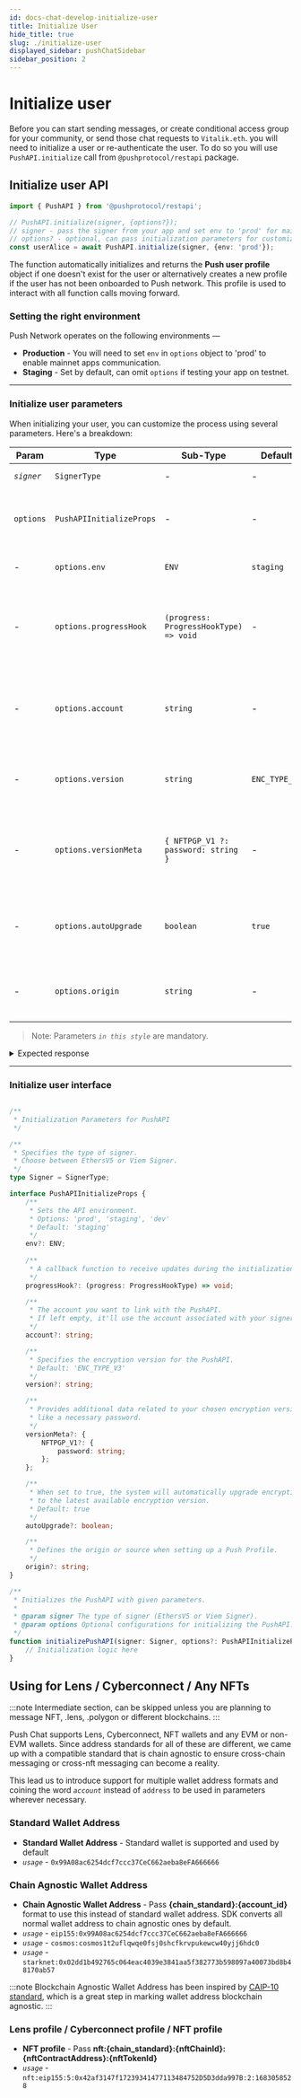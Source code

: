 ```yaml
---
id: docs-chat-develop-initialize-user
title: Initialize User
hide_title: true
slug: ./initialize-user
displayed_sidebar: pushChatSidebar
sidebar_position: 2
---
```



# Initialize user
Before you can start sending messages, or create conditional access group for your community, or send those chat requests to `Vitalik.eth`. you will need to initialize a user or re-authenticate the user. To do so you will use `PushAPI.initialize` call from `@pushprotocol/restapi` package.

<head>
  <title>Initialize User | Push Chat | Push Documentation</title>
</head>


## Initialize user API

<Tabs className="codetabs" groupId="code-examples">
  <TabItem value="js" attributes={{className: "codetab js"}} default>
    

  ```typescript
  import { PushAPI } from '@pushprotocol/restapi';

  // PushAPI.initialize(signer, {options?});
  // signer - pass the signer from your app and set env to 'prod' for mainnet app
  // options? - optional, can pass initialization parameters for customization 
  const userAlice = await PushAPI.initialize(signer, {env: 'prod'}); 
  ```

  </TabItem>
</Tabs>

The function automatically initializes and returns the **Push user profile** object if one doesn't exist for the user or alternatively creates a new profile if the user has not been onboarded to Push network. This profile is used to interact with all function calls moving forward.

### Setting the right environment
Push Network operates on the following environments —
- **Production** - You will need to set `env` in `options` object to 'prod' to enable mainnet apps communication.
- **Staging** - Set by default, can omit `options` if testing your app on testnet.

---
### Initialize user parameters
When initializing your user, you can customize the process using several parameters. Here's a breakdown:

| Param          | Type                          | Sub-Type                               | Default       | Remarks                                                                                |
| -------------- | ----------------------------- | -------------------------------------- | ------------- | -------------------------------------------------------------------------------------- |
| _`signer`_     | `SignerType`                  | -                                      | -             | EthersV5 or Viem Signer                                                                |
| `options`      | `PushAPIInitializeProps`      | -                                      | -             | Optional configuration properties for initializing the PushAPI.                        |
| -              | `options.env`                 | `ENV`                                  | `staging`     | API env - 'prod' or 'staging'                                                          |
| -              | `options.progressHook`        | `(progress: ProgressHookType) => void` | -             | A callback function to receive progress updates during initialization.                 |
| -              | `options.account`             | `string`                               | -             | The [account](initialize-user#use-lens-profile--any-nfts--chain-agnostic-wallet-address) to associate with the PushAPI. If not provided, it is derived from signer. |
| -              | `options.version`             | `string`                               | `ENC_TYPE_V3` | The [encryption version](/docs/chat/concepts/encryption-version-in-push-chat) to use for the PushAPI                                          |
| -              | `options.versionMeta`         | `{ NFTPGP_V1 ?: password: string }`    | -             | Metadata related to the encryption version, including a password if needed.            |
| -              | `options.autoUpgrade`         | `boolean`                              | `true`        | If `true`, upgrades encryption keys to latest encryption version                       |
| -              | `options.origin`              | `string`                               | -             | Specify origin or source while creating a Push Profile                                 |


> Note: Parameters _`in this style`_ are mandatory.

<details>
<summary>Expected response</summary>
200 OK
</details>

---

### Initialize user interface

```typescript

/**
 * Initialization Parameters for PushAPI
 */

/**
 * Specifies the type of signer.
 * Choose between EthersV5 or Viem Signer.
 */
type Signer = SignerType;

interface PushAPIInitializeProps {
    /**
     * Sets the API environment.
     * Options: 'prod', 'staging', 'dev'
     * Default: 'staging'
     */
    env?: ENV;
    
    /**
     * A callback function to receive updates during the initialization process.
     */
    progressHook?: (progress: ProgressHookType) => void;

    /**
     * The account you want to link with the PushAPI.
     * If left empty, it'll use the account associated with your signer.
     */
    account?: string;

    /**
     * Specifies the encryption version for the PushAPI.
     * Default: 'ENC_TYPE_V3'
     */
    version?: string;

    /**
     * Provides additional data related to your chosen encryption version,
     * like a necessary password.
     */
    versionMeta?: {
        NFTPGP_V1?: {
            password: string;
        };
    };

    /**
     * When set to true, the system will automatically upgrade encryption keys 
     * to the latest available encryption version.
     * Default: true
     */
    autoUpgrade?: boolean;

    /**
     * Defines the origin or source when setting up a Push Profile.
     */
    origin?: string;
}

/**
 * Initializes the PushAPI with given parameters.
 * 
 * @param signer The type of signer (EthersV5 or Viem Signer).
 * @param options Optional configurations for initializing the PushAPI.
 */
function initializePushAPI(signer: Signer, options?: PushAPIInitializeProps) {
    // Initialization logic here
}

```

## Using for Lens / Cyberconnect / Any NFTs

:::note
Intermediate section, can be skipped unless you are planning to message NFT, .lens, .polygon or different blockchains.
:::

Push Chat supports Lens, Cyberconnect, NFT wallets and any EVM or non-EVM wallets. Since address standards for all of these are different, we came up with a compatible standard that is chain agnostic to ensure cross-chain messaging or cross-nft messaging can become a reality. 

This lead us to introduce support for multiple wallet address formats and coining the word _`account`_  instead of `address` to be used in parameters wherever necessary. 

### Standard Wallet Address
- **Standard Wallet Address** - Standard wallet is supported and used by default
- _`usage`_ - `0x99A08ac6254dcf7ccc37CeC662aeba8eFA666666`

 
### Chain Agnostic Wallet Address
- **Chain Agnostic Wallet Address** - Pass **{chain_standard}:{account_id}** format to use this instead of standard wallet address. SDK converts all normal wallet address to chain agnostic ones by default.
- _`usage`_ - `eip155:0x99A08ac6254dcf7ccc37CeC662aeba8eFA666666`
- _`usage`_ - `cosmos:cosmos1t2uflqwqe0fsj0shcfkrvpukewcw40yjj6hdc0`
- _`usage`_ - `starknet:0x02dd1b492765c064eac4039e3841aa5f382773b598097a40073bd8b48170ab57`

:::note
Blockchain Agnostic Wallet Address has been inspired by [CAIP-10 standard](https://github.com/ChainAgnostic/CAIPs/blob/main/CAIPs/caip-10.md), which is a great step in marking wallet address blockchain agnostic. 
:::

### Lens profile / Cyberconnect profile / NFT profile
- **NFT profile** - Pass **nft:{chain_standard}:{nftChainId}:{nftContractAddress}:{nftTokenId}**
- _`usage`_ - `nft:eip155:5:0x42af3147f17239341477113484752D5D3dda997B:2:1683058528`